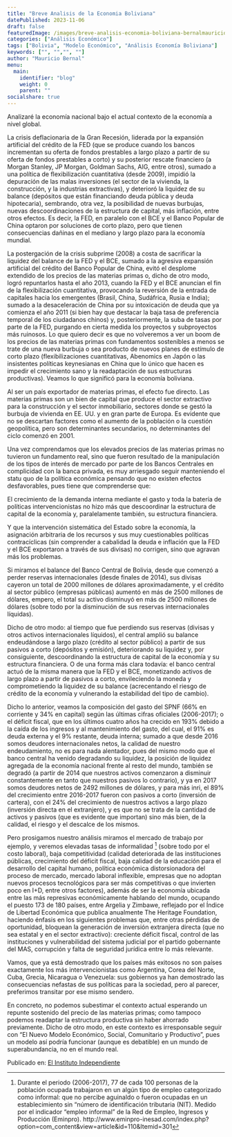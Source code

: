 ```yaml
---
title: "Breve Analisis de la Economia Boliviana"
datePublished: 2023-11-06
draft: false
featuredImage: /images/breve-analisis-economia-boliviana-bernalmauricio.jpg
categories: ["Análisis Económico"]
tags: ["Bolivia", "Modelo Económico", "Análisis Economía Boliviana"]
keywords: ["", "","", ""]
author: "Mauricio Bernal"
menu:
  main:
    identifier: "blog"
    weight: 0 
    parent: ""
socialshare: true
---
```


Analizaré la economía nacional bajo el actual contexto de la economía a nivel global.

La crisis deflacionaria de la Gran Recesión, liderada por la expansión artificial del crédito de la FED (que se produce cuando los bancos incrementan su oferta de fondos prestables a largo plazo a partir de su oferta de fondos prestables a corto) y su posterior rescate financiero (a Morgan Stanley, JP Morgan, Goldman Sachs, AIG, entre otros), sumado a una política de flexibilización cuantitativa (desde 2009), impidió la depuración de las malas inversiones (el sector de la vivienda, la construcción, y la industrias extractivas), y deterioró la liquidez de su balance (depósitos que están financiando deuda pública y deuda hipotecaria), sembrando, otra vez, la posibilidad de nuevas burbujas, nuevas descoordinaciones de la estructura de capital, más inflación, entre otros efectos. Es decir, la FED, en paralelo con el BCE y el Banco Popular de China optaron por soluciones de corto plazo, pero que tienen consecuencias dañinas en el mediano y largo plazo para la economía mundial.

La postergación de la crisis subprime (2008) a costa de sacrificar la liquidez del balance de la FED y el BCE, sumado a la agresiva expansión artificial del crédito del Banco Popular de China, evitó el desplome extendido de los precios de las materias primas o, dicho de otro modo, logró repuntarlos hasta el año 2013, cuando la FED y el BCE anuncian el fin de la flexibilización cuantitativa, provocando la reversión de la entrada de capitales hacia los emergentes (Brasil, China, Sudáfrica, Rusia e India); sumado a la desaceleración de China por su intoxicación de deuda que ya comienza el año 2011 (si bien hay que destacar la baja tasa de preferencia temporal de los ciudadanos chinos) y, posteriormente, la suba de tasas por parte de la FED, purgando en cierta medida los proyectos y subproyectos más ruinosos. Lo que quiero decir es que no volveremos a ver un boom de los precios de las materias primas con fundamentos sostenibles a menos se trate de una nueva burbuja o sea producto de nuevos planes de estímulo de corto plazo (flexibilizaciones cuantitativas, Abenomics en Japón o las insistentes políticas keynesianas en China que lo único que hacen es impedir el crecimiento sano y la readaptación de sus estructuras productivas). Veamos lo que significó para la economía boliviana.

Al ser un país exportador de materias primas, el efecto fue directo. Las materias primas son un bien de capital que produce el sector extractivo para la construcción y el sector inmobiliario, sectores donde se gestó la burbuja de vivienda en EE. UU. y en gran parte de Europa. Es evidente que no se descartan factores como el aumento de la población o la cuestión geopolítica, pero son determinantes secundarios, no determinantes del ciclo comenzó en 2001.

Una vez comprendamos que los elevados precios de las materias primas no tuvieron un fundamento real, sino que fueron resultado de la manipulación de los tipos de interés de mercado por parte de los Bancos Centrales en complicidad con la banca privada, es muy arriesgado seguir manteniendo el statu quo de la política económica pensando que no existen efectos desfavorables, pues tiene que comprenderse que:

El crecimiento de la demanda interna mediante el gasto y toda la batería de políticas intervencionistas no hizo más que descoordinar la estructura de capital de la economía y, paralelamente también, su estructura financiera.

Y que la intervención sistemática del Estado sobre la economía, la asignación arbitraria de los recursos y sus muy cuestionables políticas contracíclicas (sin comprender a cabalidad la deuda e inflación que la FED y el BCE exportaron a través de sus divisas) no corrigen, sino que agravan más los problemas.

Si miramos el balance del Banco Central de Bolivia, desde que comenzó a perder reservas internacionales (desde finales de 2014), sus divisas cayeron un total de 2000 millones de dólares aproximadamente, y el crédito al sector público (empresas públicas) aumentó en más de 2500 millones de dólares, empero, el total su activo disminuyó en más de 2500 millones de dólares (sobre todo por la disminución de sus reservas internacionales líquidas).

Dicho de otro modo: al tiempo que fue perdiendo sus reservas (divisas y otros activos internacionales líquidos), el central amplió su balance endeudándose a largo plazo (crédito al sector público) a partir de sus pasivos a corto (depósitos y emisión), deteriorando su liquidez y, por consiguiente, descoordinando la estructura de capital de la economía y su estructura financiera. O de una forma más clara todavía: el banco central actuó de la misma manera que la FED y el BCE, monetizando activos de largo plazo a partir de pasivos a corto, envileciendo la moneda y comprometiendo la liquidez de su balance (acrecentando el riesgo de crédito de la economía y vulnerando la estabilidad del tipo de cambio).

Dicho lo anterior, veamos la composición del gasto del SPNF (66% en corriente y 34% en capital) según las últimas cifras oficiales (2006-2017); o el déficit fiscal, que en los últimos cuatro años ha crecido en 193% debido a la caída de los ingresos y al mantenimiento del gasto, del cual, el 91% es deuda externa y el 9% restante, deuda interna; sumado a que desde 2016 somos deudores internacionales netos, la calidad de nuestro endeudamiento, no es para nada alentador, pues del mismo modo que el banco central ha venido degradando su liquidez, la posición de liquidez agregada de la economía nacional frente al resto del mundo, también se degradó (a partir de 2014 que nuestros activos comenzaron a disminuir constantemente en tanto que nuestros pasivos lo contrario), y ya en 2017 somos deudores netos de 2492 millones de dólares, y para más inri, el 89% del crecimiento entre 2016-2017 fueron con pasivos a corto (inversión de cartera), con el 24% del crecimiento de nuestros activos a largo plazo (inversión directa en el extranjero), y es que no se trata de la cantidad de activos y pasivos (que es evidente que importan) sino más bien, de la calidad, el riesgo y el descalce de los mismos.

Pero prosigamos nuestro análisis miramos el mercado de trabajo por ejemplo, y veremos elevadas tasas de informalidad [^1] (sobre todo por el costo laboral), baja competitividad (calidad deteriorada de las instituciones públicas, crecimiento del déficit fiscal, baja calidad de la educación para el desarrollo del capital humano, política económica distorsionadora del proceso de mercado, mercado laboral inflexible, empresas que no adoptan nuevos procesos tecnológicos para ser más competitivas o que invierten poco en I+D, entre otros factores), además de ser la economía ubicada entre las más represivas económicamente hablando del mundo, ocupando el puesto 173 de 180 países, entre Argelia y Zimbawe, reflejado por el Índice de Libertad Económica que publica anualmente The Heritage Foundation, haciendo énfasis en los siguientes problemas que, entre otras pérdidas de oportunidad, bloquean la generación de inversión extranjera directa (que no sea estatal y en el sector extractivo): creciente déficit fiscal, control de las instituciones y vulnerabilidad del sistema judicial por el partido gobernante del MAS, corrupción y falta de seguridad jurídica entre lo más relevante.

Vamos, que ya está demostrado que los países más exitosos no son países exactamente los más intervencionistas como Argentina, Corea del Norte, Cuba, Grecia, Nicaragua o Venezuela: sus gobiernos ya han demostrado las consecuencias nefastas de sus políticas para la sociedad, pero al parecer, preferimos transitar por ese mismo sendero.

En concreto, no podemos subestimar el contexto actual esperando un repunte sostenido del precio de las materias primas; como tampoco podemos readaptar la estructura productiva sin haber ahorrado previamente. Dicho de otro modo, en este contexto es irresponsable seguir con “El Nuevo Modelo Económico, Social, Comunitario y Productivo”, pues un modelo así podría funcionar (aunque es debatible) en un mundo de superabundancia, no en el mundo real.

Publicado en: [El Instituto Independiente](https://independent.typepad.com/elindependent/2018/10/breve-an%C3%A1lisis-de-la-situaci%C3%B3n-econ%C3%B3mica-de-bolivia.html)

[^1]: Durante el periodo (2006-2017), 77 de cada 100 personas de la población ocupada trabajaron en un algún tipo de empleo categorizado como informal: que no percibe aguinaldo o fueron ocupadas en un establecimiento sin “número de identificación tributaria (NIT). Medido por el indicador “empleo informal” de la Red de Empleo, Ingresos y Producción (Eminpro). http://www.eminpro-inesad.com/index.php?option=com_content&view=article&id=110&Itemid=301
